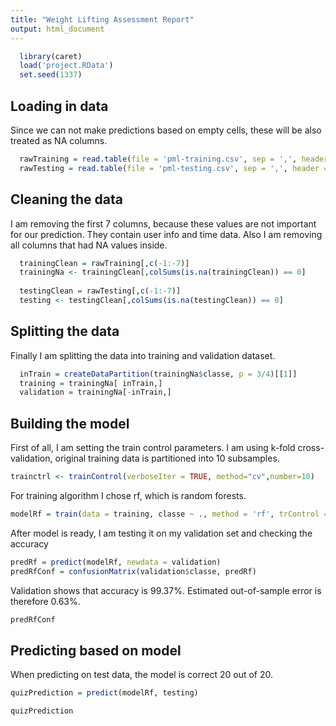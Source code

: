 ```yaml
---
title: "Weight Lifting Assessment Report"
output: html_document
---
```


```r
  library(caret)
  load('project.RData')
  set.seed(1337)
```


## Loading in data
Since we can not make predictions based on empty cells, these will be also treated as NA columns.

```r
  rawTraining = read.table(file = 'pml-training.csv', sep = ',', header = T, na.strings=c("","NA"))
  rawTesting = read.table(file = 'pml-testing.csv', sep = ',', header = T)
```

## Cleaning the data

I am removing the first 7 columns, because these values are not important for our prediction. They contain user info and time data. Also I am removing all columns that had NA values inside.
```r
  trainingClean = rawTraining[,c(-1:-7)]
  trainingNa <- trainingClean[,colSums(is.na(trainingClean)) == 0]
  
  testingClean = rawTesting[,c(-1:-7)]
  testing <- testingClean[,colSums(is.na(testingClean)) == 0]
```

## Splitting the data
Finally I am splitting the data into training and validation dataset.
```r
  inTrain = createDataPartition(trainingNa$classe, p = 3/4)[[1]]
  training = trainingNa[ inTrain,]
  validation = trainingNa[-inTrain,]
```

## Building the model

First of all, I am setting the train control parameters. I am using k-fold cross-validation, original training data is partitioned into 10 subsamples.
```r
trainctrl <- trainControl(verboseIter = TRUE, method="cv",number=10)
```
For training algorithm I chose rf, which is random forests.
```r
modelRf = train(data = training, classe ~ ., method = 'rf', trControl = trainctrl)
```
After model is ready, I am testing it on my validation set and checking the accuracy
```r
predRf = predict(modelRf, newdata = validation)
predRfConf = confusionMatrix(validation$classe, predRf)
```
Validation shows that accuracy is 99.37%. Estimated out-of-sample error is therefore 0.63%.
```r
predRfConf
``` 

## Predicting based on model
When predicting on test data, the model is correct 20 out of 20.
```r
quizPrediction = predict(modelRf, testing)
``` 
```r
quizPrediction
``` 
